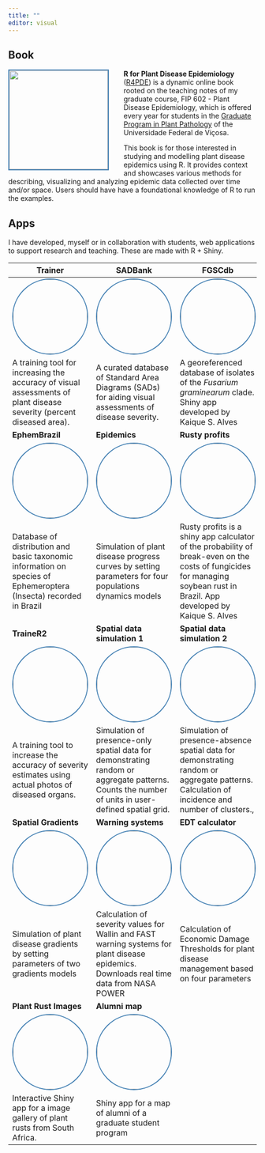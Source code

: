 ```yaml
---
title: ""
editor: visual
---
```


## Book

[![](https://r4pde.netlify.app/cover.png){style="float: left; margin-right: 30px; border: 2px solid steelblue" width="200"}](https://r4pde.netlify.app/)**R for Plant Disease Epidemiology** ([R4PDE](https://r4pde.netlify.app/)) is a dynamic online book rooted on the teaching notes of my graduate course, FIP 602 - Plant Disease Epidemiology, which is offered every year for students in the [Graduate Program in Plant Pathology](http://www.dfp.ufv.br/grad/) of the Universidade Federal de Viçosa.

This book is for those interested in studying and modelling plant disease epidemics using R. It provides context and showcases various methods for describing, visualizing and analyzing epidemic data collected over time and/or space. Users should have have a foundational knowledge of R to run the examples.

## Apps

I have developed, myself or in collaboration with students, web applications to support research and teaching. These are made with R + Shiny.

| Trainer                                                                                                                                                                 | SADBank                                                                                                                                                                        | FGSCdb                                                                                                                                                                    |
|-------------------------------------------------------------------------------------------------------------------------------------------------------------------------|--------------------------------------------------------------------------------------------------------------------------------------------------------------------------------|---------------------------------------------------------------------------------------------------------------------------------------------------------------------------|
| [![](figs/app_trainer.png){style="border-radius: 50%; border: 2px solid steelblue" width="150"}](https://edelponte.shinyapps.io/trainer)                                | [![](figs/app_sadbank.png){style="border-radius: 50%; border: 2px solid steelblue" width="150"}](https://edelponte.shinyapps.io/sadbank)                                       | [![](figs/app_fgscdb.png){style="border-radius: 50%; border: 2px solid steelblue" width="150"}](https://edelponte.shinyapps.io/fgscdb)                                    |
| A training tool for increasing the accuracy of visual assessments of plant disease severity (percent diseased area).                                                    | A curated database of Standard Area Diagrams (SADs) for aiding visual assessments of disease severity.                                                                         | A georeferenced database of isolates of the *Fusarium graminearum* clade. Shiny app developed by Kaique S. Alves                                                          |
| **EphemBrazil**                                                                                                                                                         | **Epidemics**                                                                                                                                                                  | **Rusty profits**                                                                                                                                                         |
| [![](figs/app_ephembrazil.png){style="border-radius: 50%; border: 2px solid steelblue" width="150"}](https://edelponte.shinyapps.io/ephembrazil/)                       | [![](figs/app_epidemics.png){style="border-radius: 50%; border: 2px solid steelblue" width="150"}](https://edelponte.shinyapps.io/epidemics)                                   | [![](figs/app_rusty.png){style="border-radius: 50%; border: 2px solid steelblue" width="150"}](https://alvesks.shinyapps.io/rusty-profits/)                               |
| Database of distribution and basic taxonomic information on species of Ephemeroptera (Insecta) recorded in Brazil                                                       | Simulation of plant disease progress curves by setting parameters for four populations dynamics models                                                                         | Rusty profits is a shiny app calculator of the probability of break-even on the costs of fungicides for managing soybean rust in Brazil. App developed by Kaique S. Alves |
| **TraineR2**                                                                                                                                                            | **Spatial data simulation 1**                                                                                                                                                  | **Spatial data simulation 2**                                                                                                                                             |
| [![](figs/app_trainer2.png){style="border-radius: 50%; border: 2px solid steelblue" width="150"}](https://delponte.shinyapps.io/traineR2/)                              | [![](figs/app_spatial.png){style="border-radius: 50%;  border: 2px solid steelblue" width="150"}](https://delponte.shinyapps.io/spatial)                                       | [![](figs/app_spatial2.png){style="border-radius: 50%; border: 2px solid steelblue" width="150"}](https://delponte.shinyapps.io/spatial2/)                                |
| A training tool to increase the accuracy of severity estimates using actual photos of diseased organs.                                                                  | Simulation of presence-only spatial data for demonstrating random or aggregate patterns. Counts the number of units in user-defined spatial grid.                              | Simulation of presence-absence spatial data for demonstrating random or aggregate patterns. Calculation of incidence and number of clusters.,                             |
| **Spatial Gradients**                                                                                                                                                   | **Warning systems**                                                                                                                                                            | **EDT calculator**                                                                                                                                                        |
| [![](figs/app_gradients.png){style="border-radius: 50%; border: 2px solid steelblue" width="150"}](https://delponte.shinyapps.io/gradients/)                            | [![](figs/apps_warning_systems.png){style="border-radius: 50%; border: 2px solid steelblue" width="150" height="150"}](https://epidemiologiaufv.shinyapps.io/warning-systems/) | [![](figs/aps_edt.png){style="border-radius: 50%; border: 2px solid steelblue" width="150"}](https://epidemiologiaufv.shinyapps.io/EDTCalculator/)                        |
| Simulation of plant disease gradients by setting parameters of two gradients models                                                                                     | Calculation of severity values for Wallin and FAST warning systems for plant disease epidemics. Downloads real time data from NASA POWER                                       | Calculation of Economic Damage Thresholds for plant disease management based on four parameters                                                                           |
| **Plant Rust Images**                                                                                                                                                   | **Alumni map**                                                                                                                                                                 |                                                                                                                                                                           |
| [![](figs/app_plantrust.png){style="border-radius: 50%; border: 2px solid steelblue" width="150" height="150"}](https://epidemiologiaufv.shinyapps.io/plantrustimages/) | [![](figs/app_mpdefesa.png){style="border-radius: 50%; border: 2px solid steelblue" width="150" height="150"}](https://delponte.shinyapps.io/mpdefesa/)                        |                                                                                                                                                                           |
| Interactive Shiny app for a image gallery of plant rusts from South Africa.                                                                                             | Shiny app for a map of alumni of a graduate student program                                                                                                                    |                                                                                                                                                                           |

